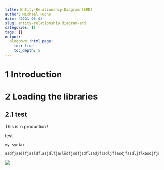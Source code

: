 ```yaml
---
title: Entity-Relationship-Diagram (ERD)
author: Michael Fuchs
date: '2021-03-03'
slug: entity-relationship-diagram-erd
categories: []
tags: []
output:
  blogdown::html_page:
    toc: true
    toc_depth: 5
---
```



# 1 Introduction
# 2 Loading the libraries
## 2.1 test



This is in production !

test





```r
my syntax

asdfjasdlfjasldflasjdlfjaslödfjsdfjsdflsadjfsadljflasdjfasdljflkasdjfjasdlfj
```

![](/post/2021-03-03-entity-relationship-diagram-erd_files/p2p1.png)


